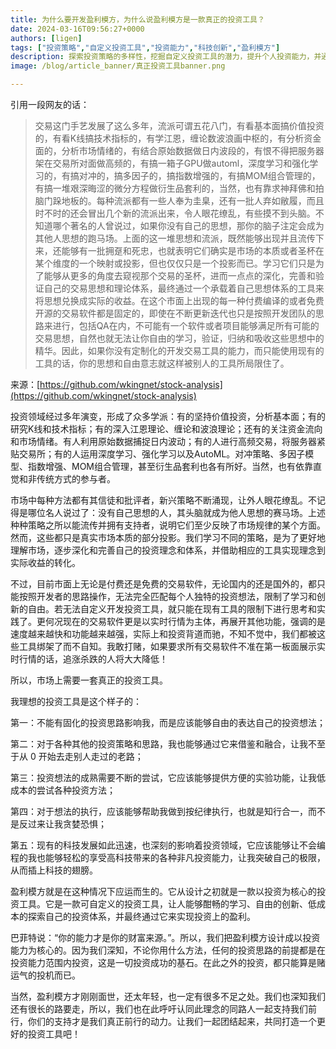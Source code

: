 ```yaml
---
title: 为什么要开发盈利模方，为什么说盈利模方是一款真正的投资工具？
date: 2024-03-16T09:56:27+0000
authors: [ligen]
tags: ["投资策略","自定义投资工具","投资能力","科技创新","盈利模方"]
description: 探索投资策略的多样性，挖掘自定义投资工具的潜力，提升个人投资能力，并通过新型投资工具盈利模方，实现更优质的投资收益。
image: /blog/article_banner/真正投资工具banner.png

---
```


引用一段网友的话：

> 交易这门手艺发展了这么多年，流派可谓五花八门，有看基本面搞价值投资的，有看K线搞技术指标的，有学江恩，缠论数波浪画中枢的，有分析资金面的，分析市场情绪的，有结合原始数据做日内波段的，有恨不得把服务器架在交易所对面做高频的，有搞一箱子GPU做automl，深度学习和强化学习的，有搞对冲的，搞多因子的，搞指数增强的，有搞MOM组合管理的，有搞一堆艰深晦涩的微分方程做衍生品套利的，当然，也有靠求神拜佛和拍脑门跺地板的。每种流派都有一些人奉为圭臬，还有一批人弃如敝履，而且时不时的还会冒出几个新的流派出来，令人眼花缭乱，有些摸不到头脑。不知道哪个著名的人曾说过，如果你没有自己的思想，那你的脑子注定会成为其他人思想的跑马场。上面的这一堆思想和流派，既然能够出现并且流传下来，还能够有一批拥趸和死忠，也就表明它们确实是市场的本质或者圣杯在某个维度的一个映射或投影，但也仅仅只是一个投影而已。学习它们只是为了能够从更多的角度去窥视那个交易的圣杯，进而一点点的深化，完善和验证自己的交易思想和理论体系，最终通过一个承载着自己思想体系的工具来将思想兑换成实际的收益。在这个市面上出现的每一种付费编译的或者免费开源的交易软件都是固定的，即使在不断更新迭代也只是按照开发团队的思路来进行，包括QA在内，不可能有一个软件或者项目能够满足所有可能的交易思想，自然也就无法让你自由的学习，验证，归纳和吸收这些思想中的精华。因此，如果你没有定制化的开发交易工具的能力，而只能使用现有的工具的话，你的思想和自由意志就这样被别人的工具所局限住了。

来源：[https://github.com/wkingnet/stock-analysis](https://github.com/wkingnet/stock-analysis)

投资领域经过多年演变，形成了众多学派：有的坚持价值投资，分析基本面；有的研究K线和技术指标；有的深入江恩理论、缠论和波浪理论；还有的关注资金流向和市场情绪。有人利用原始数据捕捉日内波动；有的人进行高频交易，将服务器紧贴交易所；有的人运用深度学习、强化学习以及AutoML。对冲策略、多因子模型、指数增强、MOM组合管理，甚至衍生品套利也各有所好。当然，也有依靠直觉和非传统方式的参与者。

市场中每种方法都有其信徒和批评者，新兴策略不断涌现，让外人眼花缭乱。不记得是哪位名人说过了：没有自己思想的人，其头脑就成为他人思想的赛马场。上述种种策略之所以能流传并拥有支持者，说明它们至少反映了市场规律的某个方面。然而，这些都只是真实市场本质的部分投影。我们学习不同的策略，是为了更好地理解市场，逐步深化和完善自己的投资理念和体系，并借助相应的工具实现理念到实际收益的转化。

不过，目前市面上无论是付费还是免费的交易软件，无论国内的还是国外的，都只能按照开发者的思路操作，无法完全匹配每个人独特的投资想法，限制了学习和创新的自由。若无法自定义开发投资工具，就只能在现有工具的限制下进行思考和实践了。更何况现在的交易软件更是以实时行情为主体，再展开其他功能，强调的是速度越来越快和功能越来越强，实际上和投资背道而驰，不知不觉中，我们都被这些工具绑架了而不自知。我敢打赌，如果要求所有交易软件不准在第一板面展示实时行情的话，追涨杀跌的人将大大降低！

所以，市场上需要一套真正的投资工具。

我理想的投资工具是这个样子的：

第一：不能有固化的投资思路影响我，而是应该能够自由的表达自己的投资想法；

第二：对于各种其他的投资策略和思路，我也能够通过它来借鉴和融合，让我不至于从 0 开始去走别人走过的老路；

第三：投资想法的成熟需要不断的尝试，它应该能够提供方便的实验功能，让我低成本的尝试各种投资方法；

第四：对于想法的执行，应该能够帮助我做到按纪律执行，也就是知行合一，而不是反过来让我贪婪恐惧；

第五：现有的科技发展如此迅速，也深刻的影响着投资领域，它应该能够让不会编程的我也能够轻松的享受高科技带来的各种非凡投资能力，让我突破自己的极限，从而插上科技的翅膀。

盈利模方就是在这种情况下应运而生的。它从设计之初就是一款以投资为核心的投资工具。它是一款可自定义的投资工具，让人能够酣畅的学习、自由的创新、低成本的探索自己的投资体系，并最终通过它来实现投资上的盈利。

巴菲特说：“你的能力才是你的财富来源。”。所以，我们把盈利模方设计成以投资能力为核心的。因为我们深知，不论你用什么方法，任何的投资思路的前提都是在投资能力范围内投资，这是一切投资成功的基石。在此之外的投资，都只能算是赌运气的投机而已。

当然，盈利模方才刚刚面世，还太年轻，也一定有很多不足之处。我们也深知我们还有很长的路要走，所以，我们也在此呼吁认同此理念的同路人一起支持我们前行，你们的支持才是我们真正前行的动力。让我们一起团结起来，共同打造一个更好的投资工具吧！
